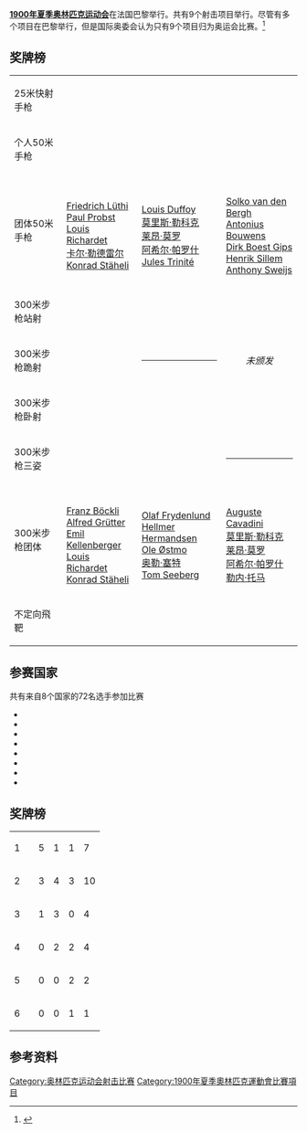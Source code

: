 '''[[1900年夏季奥林匹克运动会|1900年夏季奥林匹克运动会]]'''在法国巴黎举行。共有9个射击项目举行。尽管有多个项目在巴黎举行，但是国际奥委会认为只有9个项目归为奥运会比赛。<ref>{{cite web|url=http://www.topendsports.com/events/discontinued/pigeonshooting.htm|title=Live Pigeon Shooting|publisher=Topend Sports Network|accessdate=27 July 2012|archive-date=2016-04-01|archive-url=https://web.archive.org/web/20160401032338/http://www.topendsports.com/events/discontinued/pigeonshooting.htm|dead-url=no}}</ref>

==奖牌榜==
{| {{MedalistTable|type=项目}}
|-
| 25米快射手枪
| {{flagIOCmedalist|[[莫里斯·拉鲁伊|莫里斯·拉鲁伊]]|FRA|1900年夏季}}
| {{flagIOCmedalist|[[莱昂·莫罗|莱昂·莫罗]]|FRA|1900年夏季}}
| {{flagIOCmedalist|[[欧仁·巴尔姆|欧仁·巴尔姆]]|FRA|1900年夏季}}
|-
| 个人50米手枪
| {{flagIOCmedalist|[[卡尔·勒德雷尔|卡尔·勒德雷尔]]|SUI|1900年夏季}}
| {{flagIOCmedalist|[[阿希尔·帕罗什|阿希尔·帕罗什]]|FRA|1900年夏季}}
| {{flagIOCmedalist|[[Konrad_Stäheli|Konrad Stäheli]]|SUI|1900年夏季}}
|-
| 团体50米手枪
| {{flagIOCteam|SUI|1900年夏季}}<br/>[[Friedrich_Lüthi|Friedrich Lüthi]]<br/>[[Paul_Probst|Paul Probst]]<br/>[[Louis_Richardet|Louis Richardet]]<br/>[[卡尔·勒德雷尔|卡尔·勒德雷尔]]<br/>[[Konrad_Stäheli|Konrad Stäheli]]
| {{flagIOCteam|FRA|1900年夏季}}<br/>[[Louis_Duffoy|Louis Duffoy]]<br/>[[莫里斯·勒科克|莫里斯·勒科克]]<br/> [[莱昂·莫罗|莱昂·莫罗]]<br/>[[阿希尔·帕罗什|阿希尔·帕罗什]]<br/>[[Jules_Trinité|Jules Trinité]]
| {{flagIOCteam|NED|1900年夏季}}<br/>[[Solko_van_den_Bergh|Solko van den Bergh]]<br/>[[Antonius_Bouwens|Antonius Bouwens]]<br/>[[Dirk_Boest_Gips|Dirk Boest Gips]]<br/>[[Henrik_Sillem|Henrik Sillem]]<br/>[[Anthony_Sweijs|Anthony Sweijs]]
|-
| 300米步枪站射
| {{flagIOCmedalist|[[Lars_Jørgen_Madsen|Lars Jørgen Madsen]]|DEN|1900年夏季}}
| {{flagIOCmedalist|[[Ole_Østmo|Ole Østmo]]|NOR|1900年夏季}}
| {{flagIOCmedalist|[[Charles_Paumier|Charles Paumier]]|BEL|1900年夏季}}
|-
| 300米步枪跪射
| {{flagIOCmedalist|[[Konrad_Stäheli|Konrad Stäheli]]|SUI|1900年夏季}}
| {{flagIOCmedalist|[[Emil_Kellenberger|Emil Kellenberger]]|SUI|1900年夏季}}
----
{{flagIOCmedalist|[[Anders_Peter_Nielsen|Anders Peter Nielsen]]|DEN|1900年夏季}}
|align=center| ''未颁发''
|-
| 300米步枪卧射
| {{flagIOCmedalist|[[阿希尔·帕罗什|阿希尔·帕罗什]]|FRA|1900年夏季}}
| {{flagIOCmedalist|[[Anders_Peter_Nielsen|Anders Peter Nielsen]]|DEN|1900年夏季}}
| {{flagIOCmedalist|[[Ole_Østmo|Ole Østmo]]|NOR|1900年夏季}}
|-
| 300米步枪三姿
| {{flagIOCmedalist|[[Emil_Kellenberger|Emil Kellenberger]]|SUI|1900年夏季}}
| {{flagIOCmedalist|[[Anders_Peter_Nielsen|Anders Peter Nielsen]]|DEN|1900年夏季}}
| {{flagIOCmedalist|[[保罗·范阿斯布鲁克|保罗·范阿斯布鲁克]]|BEL|1900年夏季}}
----
{{flagIOCmedalist|[[Ole_Østmo|Ole Østmo]]|NOR|1900年夏季}}
|-
| 300米步枪团体
| {{flagIOCteam|SUI|1900年夏季}}<br/>[[Franz_Böckli|Franz Böckli]]<br/>[[Alfred_Grütter|Alfred Grütter]]<br/>[[Emil_Kellenberger|Emil Kellenberger]]<br/>[[Louis_Richardet|Louis Richardet]]<br/>[[Konrad_Stäheli|Konrad Stäheli]]
| {{flagIOCteam|NOR|1900年夏季}}<br/>[[Olaf_Frydenlund|Olaf Frydenlund]]<br/>[[Hellmer_Hermandsen|Hellmer Hermandsen]]<br/>[[Ole_Østmo|Ole Østmo]]<br/>[[奥勒·塞特|奥勒·塞特]]<br/>[[Tom_Seeberg|Tom Seeberg]]
| {{flagIOCteam|FRA|1900年夏季}}<br/>[[Auguste_Cavadini|Auguste Cavadini]]<br/>[[莫里斯·勒科克|莫里斯·勒科克]]<br/>[[莱昂·莫罗|莱昂·莫罗]]<br/>[[阿希尔·帕罗什|阿希尔·帕罗什]]<br/>[[勒内·托马|勒内·托马]]
|-
| 不定向飛靶
| {{flagIOCmedalist|[[罗歇·德巴尔巴兰|罗歇·德巴尔巴兰]]|FRA|1900年夏季}}
| {{flagIOCmedalist|[[勒内·居约|勒内·居约]]|FRA|1900年夏季}}
| {{flagIOCmedalist|[[朱斯蒂尼安·德克拉里|朱斯蒂尼安·德克拉里]]|FRA|1900年夏季}}
|}

==参赛国家==
共有来自8个国家的72名选手参加比赛
* {{flagIOC|BEL|1900年夏季|10}}
* {{flagIOC|DEN|1900年夏季|5}}
* {{flagIOC|FRA|1900年夏季|37}}
* {{flagIOC|GBR|1900年夏季|1}}
* {{flagIOC|NED|1900年夏季|7}}
* {{flagIOC|NOR|1900年夏季|5}}
* {{flagIOC|ROU|1900年夏季|1}}
* {{flagIOC|SUI|1900年夏季|8}}

==奖牌榜==
{| {{RankedMedalTable}}
|-
| 1 ||align=left| {{flagIOCteam|SUI|1900年夏季}} || 5 || 1 || 1 || 7
|-
| 2 ||align=left| {{flagIOCteam|FRA|1900年夏季}} || 3 || 4 || 3 || 10
|-
| 3 ||align=left| {{flagIOCteam|DEN|1900年夏季}} || 1 || 3 || 0 || 4
|-
| 4 ||align=left| {{flagIOCteam|NOR|1900年夏季}} || 0 || 2 || 2 || 4
|-
| 5 ||align=left| {{flagIOCteam|BEL|1900年夏季}} || 0 || 0 || 2 || 2
|-
| 6 ||align=left| {{flagIOCteam|NED|1900年夏季}} || 0 || 0 || 1 || 1
|}

==参考资料==
{{reflist}}

{{1900年夏季奥林匹克运动会比赛项目}}
{{奥林匹克运动会射击比赛}}

[[Category:奥林匹克运动会射击比赛|Category:奥林匹克运动会射击比赛]]
[[Category:1900年夏季奧林匹克運動會比賽項目|Category:1900年夏季奧林匹克運動會比賽項目]]